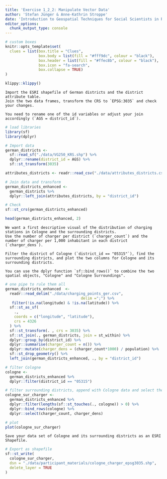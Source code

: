 ```yaml
---
title: 'Exercise 1_2_2: Manipulate Vector Data'
author: 'Stefan Jünger & Anne-Kathrin Stroppe'
date: 'Introduction to Geospatial Techniques for Social Scientists in R'
editor_options: 
  chunk_output_type: console
---
```


```r
# custom boxes
knitr::opts_template$set(
  clues = list(box.title = "Clues",
               box.body = list(fill = "#fff9dc", colour = "black"),
               box.header = list(fill = "#ffec8b", colour = "black"),
               box.icon = "fa-search",
               box.collapse = TRUE)
)
```

```r
klippy::klippy()
```

```block
Import the ESRI shapefile of German districts and the district attribute table.
Join the two data frames, transform the CRS to `EPSG:3035` and check your changes. 
```

```block
You need to rename one of the id variables or adjust your join accordingly (`AGS = district_id`).
```


```r
# load libraries
library(sf)
library(dplyr)

# Import data
german_districts <- 
  sf::read_sf("./data/VG250_KRS.shp") %>% 
  dplyr::rename(district_id = AGS) %>% 
  sf::st_transform(3035)

attributes_districts <- readr::read_csv("./data/attributes_districts.csv") 

# Join data and transform
german_districts_enhanced <- 
  german_districts %>% 
  dplyr::left_join(attributes_districts, by = "district_id") 

# Check
sf::st_crs(german_districts_enhanced)

head(german_districts_enhanced, 2)
```

```block
We want a first descriptive visual of the distribution of charging stations in Cologne and the surrounding districts. 
Use the number of charger per district (`charger_count`) and the number of charger per 1,000 inhabitant in each district (`charger_dens`). 

Filter the district of Cologne (`district_id == "05315"`), find the surrounding districts, and plot the two columns for Cologne and its surrounding districts.
```

```block
You can use the dplyr function `sf::bind_rows()` to combine the two spatial objects, "Cologne" and "Cologne Surroundings".
```

```r

# one pipe to rule them all
german_districts_enhanced  <-
  readr::read_delim("./data/charging_points_ger.csv", 
                                  delim =";") %>% 
   filter(!is.na(longitude) & !is.na(latitude)) %>% 
  sf::st_as_sf(
    .,    
    coords = c("longitude", "latitude"),
    crs = 4326
  ) %>% 
  sf::st_transform(. , crs = 3035) %>% 
  sf::st_join(., german_districts, join = st_within) %>% 
  dplyr::group_by(district_id) %>%
  dplyr::summarise(charger_count = n()) %>% 
  dplyr::mutate(charger_dens = (charger_count*1000) / population) %>%
  sf::st_drop_geometry() %>% 
  left_join(german_districts_enhanced, ., by = "district_id")

# filter Cologne
cologne <-
  german_districts_enhanced %>% 
  dplyr::filter(district_id == "05315")

# filter surrounding districts, append with Cologne data and select the charger column
cologne_sur_charger <-
  german_districts_enhanced %>%
  dplyr::filter(lengths(sf::st_touches(., cologne)) > 0) %>% 
  dplyr::bind_rows(cologne) %>%   
  dplyr::select(charger_count, charger_dens)

# plot  
plot(cologne_sur_charger)

```

```block
Save your data set of Cologne and its surrounding districts as an ESRI Shapefile. 
```

```r
# Export as shapefile
sf::st_write(
  cologne_sur_charger, 
  dsn = "./data/participant_materials/cologne_charger_epsg3035.shp", 
  delete_layer = TRUE
)
```
